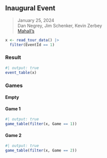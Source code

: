 ## Inaugural Event {#inaugural-event}

> <i class="bi bi-calendar3"></i> January 25, 2024
<br><i class="bi bi-person-circle"></i> Dan Negrey, Jim Schenker, Kevin Zerbey
<br><i class="bi bi-geo-alt-fill"></i> [Mahall's](../locations#mahalls)

```r
x <- read_tour_data() |>
  filter(EventId == 1)
```

### Result

```r
#| output: true
event_table(x)
```

### Games

::: {.panel-tabset}

#### Empty

#### Game 1

```r
#| output: true
game_table(filter(x, Game == 1))
```

#### Game 2

```r
#| output: true
game_table(filter(x, Game == 2))
```

:::
